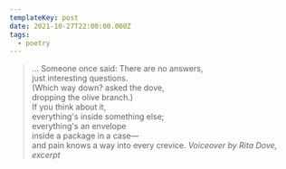 ```yaml
---
templateKey: post
date: 2021-10-27T22:00:00.000Z
tags:
  - poetry
---
```

> ... Someone once said: There are no answers,<br/>
> just interesting questions.<br/>
> (Which way down? asked the dove,<br/>
> dropping the olive branch.)<br/>
> If you think about it,<br/>
> everything's inside something else;<br/>
> everything's an envelope<br/>
> inside a package in a case—<br/>
> and pain knows a way into every crevice.
> <cite>Voiceover by Rita Dove, excerpt</cite>

